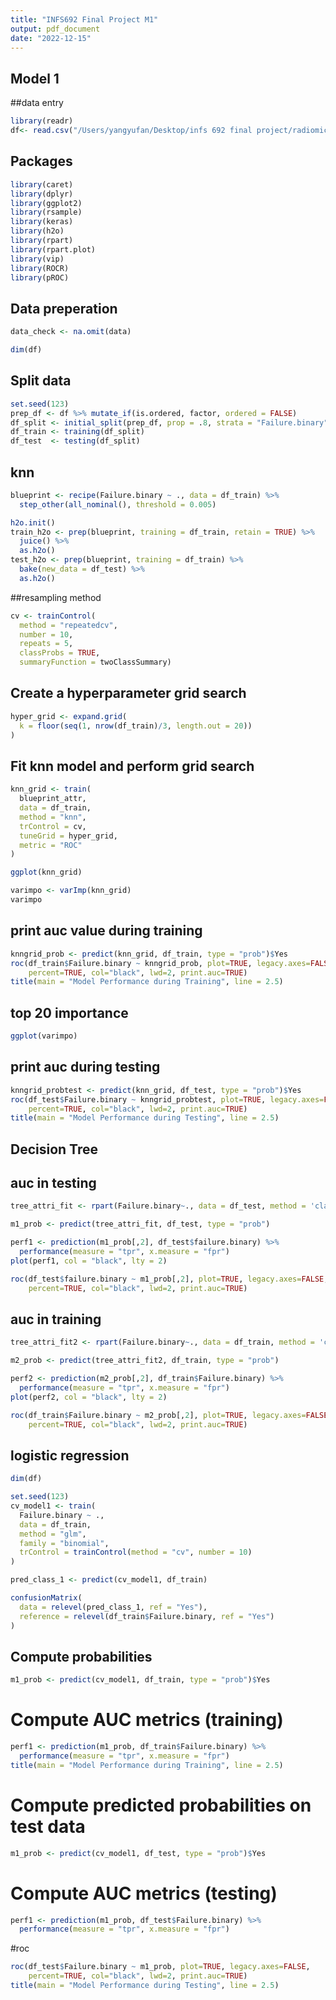 ```yaml
---
title: "INFS692 Final Project M1"
output: pdf_document
date: "2022-12-15"
---
```


## Model 1
##data entry

```r
library(readr)
df<- read.csv("/Users/yangyufan/Desktop/infs 692 final project/radiomics_completedata.csv")
```
## Packages
```r
library(caret) 
library(dplyr)    
library(ggplot2) 
library(rsample) 
library(keras)
library(h2o)
library(rpart)  
library(rpart.plot)
library(vip)    
library(ROCR)      
library(pROC) 
```
## Data preperation


```r
data_check <- na.omit(data)
```

```r
dim(df)
```
## Split data

```r
set.seed(123)
prep_df <- df %>% mutate_if(is.ordered, factor, ordered = FALSE)
df_split <- initial_split(prep_df, prop = .8, strata = "Failure.binary")
df_train <- training(df_split)
df_test  <- testing(df_split)
```
## knn
```r
blueprint <- recipe(Failure.binary ~ ., data = df_train) %>%
  step_other(all_nominal(), threshold = 0.005)

h2o.init()
train_h2o <- prep(blueprint, training = df_train, retain = TRUE) %>%
  juice() %>%
  as.h2o()
test_h2o <- prep(blueprint, training = df_train) %>%
  bake(new_data = df_test) %>%
  as.h2o()
```
##resampling method
```r
cv <- trainControl(
  method = "repeatedcv", 
  number = 10, 
  repeats = 5,
  classProbs = TRUE,                 
  summaryFunction = twoClassSummary)
```
## Create a hyperparameter grid search
```r
hyper_grid <- expand.grid(
  k = floor(seq(1, nrow(df_train)/3, length.out = 20))
)
```
## Fit knn model and perform grid search
```r
knn_grid <- train(
  blueprint_attr, 
  data = df_train, 
  method = "knn", 
  trControl = cv, 
  tuneGrid = hyper_grid,
  metric = "ROC"
)

ggplot(knn_grid)
```


```r
varimpo <- varImp(knn_grid)
varimpo
```
## print auc value during training
```r
knngrid_prob <- predict(knn_grid, df_train, type = "prob")$Yes
roc(df_train$Failure.binary ~ knngrid_prob, plot=TRUE, legacy.axes=FALSE, 
    percent=TRUE, col="black", lwd=2, print.auc=TRUE)
title(main = "Model Performance during Training", line = 2.5)
```
## top 20 importance
```r
ggplot(varimpo)
```
## print auc during testing
```r
knngrid_probtest <- predict(knn_grid, df_test, type = "prob")$Yes
roc(df_test$Failure.binary ~ knngrid_probtest, plot=TRUE, legacy.axes=FALSE, 
    percent=TRUE, col="black", lwd=2, print.auc=TRUE)
title(main = "Model Performance during Testing", line = 2.5)
```
## Decision Tree
## auc in testing
```r
tree_attri_fit <- rpart(Failure.binary~., data = df_test, method = 'class')

m1_prob <- predict(tree_attri_fit, df_test, type = "prob")

perf1 <- prediction(m1_prob[,2], df_test$failure.binary) %>%
  performance(measure = "tpr", x.measure = "fpr")
plot(perf1, col = "black", lty = 2)

roc(df_test$failure.binary ~ m1_prob[,2], plot=TRUE, legacy.axes=FALSE, 
    percent=TRUE, col="black", lwd=2, print.auc=TRUE)
```
## auc in training
```r
tree_attri_fit2 <- rpart(Failure.binary~., data = df_train, method = 'class')

m2_prob <- predict(tree_attri_fit2, df_train, type = "prob")

perf2 <- prediction(m2_prob[,2], df_train$Failure.binary) %>%
  performance(measure = "tpr", x.measure = "fpr")
plot(perf2, col = "black", lty = 2)

roc(df_train$Failure.binary ~ m2_prob[,2], plot=TRUE, legacy.axes=FALSE, 
    percent=TRUE, col="black", lwd=2, print.auc=TRUE)
```
## logistic regression
```r
dim(df)

set.seed(123)
cv_model1 <- train(
  Failure.binary ~ ., 
  data = df_train, 
  method = "glm",
  family = "binomial",
  trControl = trainControl(method = "cv", number = 10)
)
```

```r
pred_class_1 <- predict(cv_model1, df_train)
```

```r
confusionMatrix(
  data = relevel(pred_class_1, ref = "Yes"),
  reference = relevel(df_train$Failure.binary, ref = "Yes")
)
```
## Compute probabilities
```r
m1_prob <- predict(cv_model1, df_train, type = "prob")$Yes
```
# Compute AUC metrics (training)
```r
perf1 <- prediction(m1_prob, df_train$Failure.binary) %>% 
  performance(measure = "tpr", x.measure = "fpr")
title(main = "Model Performance during Training", line = 2.5)
```

# Compute predicted probabilities on test data
```r
m1_prob <- predict(cv_model1, df_test, type = "prob")$Yes
```
# Compute AUC metrics (testing)
```r
perf1 <- prediction(m1_prob, df_test$Failure.binary) %>%
  performance(measure = "tpr", x.measure = "fpr")
```
#roc
```r
roc(df_test$Failure.binary ~ m1_prob, plot=TRUE, legacy.axes=FALSE, 
    percent=TRUE, col="black", lwd=2, print.auc=TRUE)
title(main = "Model Performance during Testing", line = 2.5)
```

